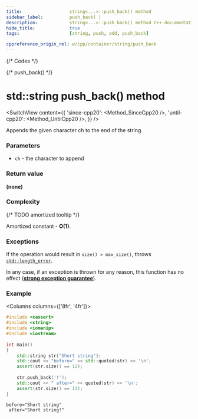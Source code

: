 ```yaml
---
title:					string<...>::push_back() method
sidebar_label:			push_back( )
description:			string<...>::push_back() method C++ documentation
hide_title:				true
tags:					[string, push, add, push_back]

cppreference_origin_rel: w/cpp/container/string/push_back
---
```



{/* Codes */}

{/* push_back() */}

# std::string push_back() method

<SwitchView content={{
	'since-cpp20': <Method_SinceCpp20 />,
	'until-cpp20': <Method_UntilCpp20 />,
}} />

Appends the given character ch to the end of the string.

### Parameters

 - `ch` - the character to append

### Return value

**(none)**

### Complexity

{/* TODO amortized tooltip */}

Amortized constant - **O(1)**.

### Exceptions

If the operation would result in `size() > max_size()`, throws [`std::length_error`](#).

<Since v='cpp11'> In any case, if an exception is thrown for any reason, this function has no effect (<a href="#"><b>strong exception guarantee</b></a>). </Since>

### Example

<Columns columns={['8fr', '4fr']}>
<div>

```cpp title='Main.cpp' showLineNumbers
#include <cassert>
#include <string>
#include <iomanip>
#include <iostream>
 
int main()
{
    std::string str{"Short string"};
    std::cout << "before=" << std::quoted(str) << '\n';
    assert(str.size() == 12);
 
    str.push_back('!');
    std::cout << " after=" << quoted(str) << '\n';
    assert(str.size() == 13);
}
```

</div>
<div>

```plaintext title="Output"
before="Short string"
 after="Short string!"
```

</div>
</Columns>

